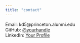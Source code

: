 ```yaml
---
title: "contact"
---
```


Email: kd5\@princeton.alumni.edu\
GitHub: [\@yourhandle](https://github.com/yourhandle)\
LinkedIn: [Your Profile](https://linkedin.com/in/yourprofile)
